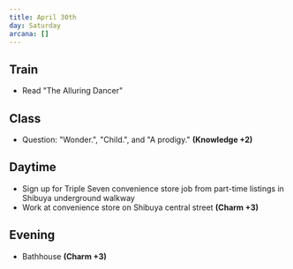 ```yaml
---
title: April 30th
day: Saturday
arcana: []
---
```


## Train
- Read "The Alluring Dancer"

## Class
- Question: "Wonder.", "Child.", and "A prodigy." **(Knowledge +2)**

## Daytime
- Sign up for Triple Seven convenience store job from part-time listings in Shibuya
underground walkway
- Work at convenience store on Shibuya central street **(Charm +3)**

## Evening
- Bathhouse **(Charm +3)**